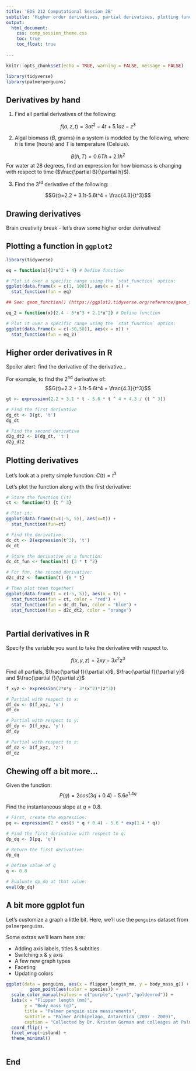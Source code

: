```yaml
---
title: 'EDS 212 Computational Session 2B'
subtitle: 'Higher order derivatives, partial derivatives, plotting functions in ggplot'
output: 
  html_document:
    css: comp_session_theme.css
    toc: true
    toc_float: true
  
---
```


```r
knitr::opts_chunk$set(echo = TRUE, warning = FALSE, message = FALSE)
```

```r
library(tidyverse)
library(palmerpenguins)
```

## Derivatives by hand

1. Find all partial derivatives of the following: 

$$f(a, z, t)=3at^2-4t+5.1az-z^3$$

2. Algal biomass ($B$, grams) in a system is modeled by the following, where $h$ is time (hours) and $T$ is temperature (Celsius). 

$$B(h, T)=0.6Th+2.1h^2$$
For water at 28 degrees, find an expression for how biomass is changing with respect to time ($\frac{\partial B}{\partial h}$). 

3. Find the 3^rd^ derivative of the following: 

$$G(t)=2.2 + 3.1t-5.6t^4 + \frac{4.3}{t^3}$$

## Drawing derivatives

Brain creativity break - let's draw some higher order derivatives!

## Plotting a function in `ggplot2`

<!-- Allison NOTE: see [`geom_function`](https://ggplot2.tidyverse.org/reference/geom_function.html) for next year! -->


```r
library(tidyverse)
```

```r
eq = function(x){3*x^2 + 4} # Define function

# Plot it over a specific range using the `stat_function` option: 
ggplot(data.frame(x = c(1, 100)), aes(x = x)) + 
  stat_function(fun = eq)

## See: geom_function() (https://ggplot2.tidyverse.org/reference/geom_function.html)
```

```r
eq_2 = function(x){2.4 - 5*x^3 + 2.1*x^2} # Define function

# Plot it over a specific range using the `stat_function` option: 
ggplot(data.frame(x = c(-50,50)), aes(x = x)) + 
  stat_function(fun = eq_2)
```

## Higher order derivatives in R

Spoiler alert: find the derivative of the derivative...

For example, to find the 2^nd^ derivative of: $$G(t)=2.2 + 3.1t-5.6t^4 + \frac{4.3}{t^3}$$

```r
gt <- expression(2.2 + 3.1 * t - 5.6 * t ^ 4 + 4.3 / (t ^ 3))

# Find the first derivative
dg_dt <- D(gt, 't')
dg_dt

# Find the second derivative
d2g_dt2 <- D(dg_dt, 't')
d2g_dt2 
```

## Plotting derivatives

Let's look at a pretty simple function: $C(t)=t^3$

Let's plot the function along with the first derivative: 

```r
# Store the function C(t)
ct <- function(t) {t ^ 3}

# Plot it:
ggplot(data.frame(t=c(-5, 5)), aes(x=t)) + 
  stat_function(fun=ct)

# Find the derivative:
dc_dt <- D(expression(t^3), 't')
dc_dt

# Store the derivative as a function:
dc_dt_fun <- function(t) {3 * t ^2}

# For fun, the second derivative: 
d2c_dt2 <- function(t) {6 * t}

# Then plot them together! 
ggplot(data.frame(t = c(-5, 5)), aes(x = t)) + 
  stat_function(fun = ct, color = "red") +
  stat_function(fun = dc_dt_fun, color = "blue") +
  stat_function(fun = d2c_dt2, color = "orange")
  
```

## Partial derivatives in R

Specify the variable you want to take the derivative with respect to. 

$$f(x,y,z)=2xy-3x^2z^3$$

Find all partials, $\frac{\partial f}{\partial x}$, $\frac{\partial f}{\partial y}$ and $\frac{\partial f}{\partial z}$

```r
f_xyz <- expression(2*x*y - 3*(x^2)*(z^3))

# Partial with respect to x: 
df_dx <- D(f_xyz, 'x')
df_dx

# Partial with respect to y: 
df_dy <- D(f_xyz, 'y')
df_dy

# Partial with respect to z: 
df_dz <- D(f_xyz, 'z')
df_dz
```

## Chewing off a bit more...

Given the function: $$P(q)=2cos(3q+0.4)-5.6e^{1.4q}$$ 

Find the instantaneous slope at $q = 0.8$.

```r
# First, create the expression: 
pq <- expression(2 * cos(3 * q + 0.4) - 5.6 * exp(1.4 * q))

# Find the first derivative with respect to q:
dp_dq <- D(pq, 'q')

# Return the first derivative:
dp_dq

# Define value of q
q <- 0.8

# Evaluate dp_dq at that value: 
eval(dp_dq)
```

## A bit more ggplot fun

Let's customize a graph a little bit. Here, we'll use the `penguins` dataset from `palmerpenguins`. 

Some extras we'll learn here are: 

- Adding axis labels, titles & subtitles
- Switching x & y axis
- A few new graph types
- Faceting
- Updating colors

```r
ggplot(data = penguins, aes(x = flipper_length_mm, y = body_mass_g)) +
         geom_point(aes(color = species)) +
  scale_color_manual(values = c("purple","cyan3","goldenrod")) +
  labs(x = "Flipper length (mm)",
       y = "Body mass (g)",
       title = "Palmer penguin size measurements",
       subtitle = "Palmer Archipelago, Antarctica (2007 - 2009)",
       caption = "Collected by Dr. Kristen Gorman and colleages at Palmer Station LTER") +
  coord_flip() +
  facet_wrap(~island) +
  theme_minimal()
  

```

## End {-}
